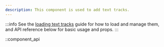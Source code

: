```yaml
---
description: This component is used to add text tracks.
---
```


:::info
See the [loading text tracks][loading-text-tracks] guide for how to load and manage them, and
API reference below for basic usage and props.
:::

[loading-text-tracks]: /docs/player/core-concepts/loading#text-tracks

::component_api
